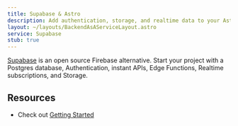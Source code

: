 ```yaml
---
title: Supabase & Astro
description: Add authentication, storage, and realtime data to your Astro application.
layout: ~/layouts/BackendAsAServiceLayout.astro
service: Supabase
stub: true
---
```


[Supabase](https://supabase.com/) is an open source Firebase alternative. Start your project with a Postgres database, Authentication, instant APIs, Edge Functions, Realtime subscriptions, and Storage.

## Resources

- Check out [Getting Started](https://supabase.com/docs/guides/getting-started)